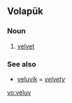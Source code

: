 ==Volapük==

===Noun===
{{infl|vo|noun}}

# [[velvet]]

===See also===
* [[veluvik]] = ''[[velvety]]''

[[vo:veluv]]